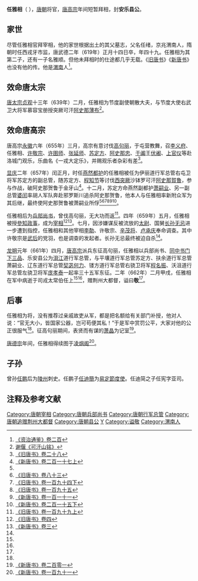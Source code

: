 '''任雅相'''（{{bd|?||662年|3月9日|catIdx=R任}}<!-- 生年无具体记载。如果有新的发现，请提供来源。 -->），[[唐朝|唐朝]]将官，[[唐高宗|唐高宗]]年间短暂拜相，封'''安乐县公'''。

== 家世 ==
尽管任雅相官拜宰相，他的家世根据出土的其父墓志，父名任绪，京兆渭南人，隋朝时任西戎牙市监，唐武德二年（619年）正月十四日卒，年四十九。任雅相为其第二子，还有一子名雅顺。但他未拜相时的仕途都几乎无载。《[[旧唐书|旧唐书]]》《[[新唐书|新唐书]]》也没有他的传。他是[[渭南|渭南]]人<ref name=ZZTJ200>[[:s:资治通鉴/卷200|《资治通鉴》卷二百]]</ref>。

== 效命唐太宗 ==
[[唐太宗|唐太宗]][[贞观|贞观]]十三年（639年）二月，任雅相为节度副使朝散大夫，与节度大使右武卫大将军慕容宝册授突厥可汗[[阿史那薄布|阿史那薄布]]<ref>[[:s:可汗山铭|谢偃《可汗山铭》]]</ref>。

== 效命唐高宗 ==
唐高宗[[永徽|永徽]]六年（655年）三月，高宗有意讨伐[[高句丽|高句丽]]，于屯营教舞，召[[李义府|李义府]]、任雅相、[[许敬宗|许敬宗]]、[[许圉师|许圉师]]、[[张延师|张延师]]、[[苏定方|苏定方]]、[[阿史那忠|阿史那忠]]、[[于阗|于阗]]王[[伏阇|伏阇]]、[[上官仪|上官仪]]等赴洛城门观乐，乐曲名《一戎大定乐》，并赐观乐者杂彩有差<ref>[[:s:旧唐书/卷028|《旧唐书》卷二十八]]</ref>。

[[显庆|显庆]]二年（657年）闰正月，时任[[燕然都护|燕然都护]]的任雅相被任为伊丽道行军总管右屯卫将军苏定方的副总管，随苏定方、[[程知节|程知节]]等讨伐[[西突厥|西突厥]]沙钵罗可汗[[阿史那賀魯|阿史那賀魯]]，参与作战，破阿史那贺鲁于金牙山<ref>[[:s:新唐书/卷217上|《新唐书》卷二百一十七上]]</ref>。十二月，苏定方命燕然副都护[[萧嗣业|萧嗣业]]、另一副总管[[婆闰|婆闰]]率胡人军队奔赴邪罗斯川追杀阿史那贺鲁，他本人与任雅相率新附众军为其后继，最终使阿史那贺鲁被萧嗣业所俘<ref name=ZZTJ200/><ref>[[:s:旧唐书/卷083|《旧唐书》卷八十三]]</ref><ref>[[:s:旧唐书/卷194下|《旧唐书》卷一百九十四下]]</ref><ref>[[:s:旧唐书/卷195|《旧唐书》卷一百九十五]]</ref><ref>[[:s:新唐书/卷111|《新唐书》卷一百一十一]]</ref><ref>[[:s:新唐书/卷215下|《新唐书》卷二百一十五下]]</ref>。

任雅相后为[[兵部尚书|兵部尚书]]，曾伐高句丽，无大功而返<ref>[[:s:旧唐书/卷199上|《旧唐书》卷一百九十九上]]</ref>。四年（659年）五月，任雅相被授[[參知政事|參知政事]]，成为[[宰相|宰相]]<ref name="BT4">[[:s:旧唐书/卷004|《旧唐书》卷四]]</ref><ref name="NBT3">[[:s:新唐书/卷003|《新唐书》卷三]]</ref>。七月，因涉嫌谋反被流放的[[太尉|太尉]]、国舅[[长孙无忌|长孙无忌]]进一步遭到指控，任雅相和其他宰相[[李勣|李勣]]、许敬宗、[[辛茂将|辛茂将]]、[[卢承庆|卢承庆]]奉命调查。其中许敬宗是[[武后|武后]]的党羽，也是调查的发起者。长孙无忌最终被迫自杀<ref name="ZZTJ200" />。

[[龙朔|龙朔]]元年（661年）四月，[[唐高宗|唐高宗]]派兵东征高句丽，任雅相以兵部尚书、[[同中书门下三品|同中书门下三品]]、乐安县公为[[浿江|浿江]]道行军总管，与平壤道行军总管苏定方、扶余道行军总管萧嗣业、辽东道行军总管[[契苾何力|契苾何力]]、镂方道行军总管右骁卫将军[[程名振|程名振]]、沃沮道行军总管左骁卫将军[[庞孝泰|庞孝泰]]一起率三十五军东征。二年（662年）二月甲戌，任雅相在军中病逝于司戎太常伯任上<ref name=BT4/><ref name=NBT3/>，赠荆州大都督，谥曰'''敬'''<ref name="ZZTJ200" />。

==后事==
任雅相为将，没有推荐过亲戚故吏从军，都是把名额给有关部门补授，他对人说：“官无大小，皆国家公器，岂可苟便其私！”于是军中赏罚公平，大家对他的公正很服气<ref name=ZZTJ200/>。征高句丽期间，表贤而有谋的[[萧晶|萧晶]]为记室<ref>[[:s:新唐书/卷202|《新唐书》卷二百零一]]</ref>。

[[唐德宗|唐德宗]]年间，任雅相得续图于[[凌烟阁|凌烟阁]]<ref>[[:s:新唐书/卷191|《新唐书》卷一百九十一]]</ref>。

== 子孙 ==
曾孙[[任鹏|任鹏]]后为[[陵州|陵州]]刺史。任鹏子[[任迪簡|任迪簡]]为[[易定節度使|易定節度使]]。任迪简之子任宪字亚司。

== 注释及参考文献 ==
{{reflist}}

{{DEFAULTSORT:R}}
[[Category:唐朝宰相|Category:唐朝宰相]]
[[Category:唐朝兵部尚书|Category:唐朝兵部尚书]]
[[Category:唐朝行军总管|Category:唐朝行军总管]]
[[Category:唐朝追赠荆州大都督|Category:唐朝追赠荆州大都督]]
[[Category:唐朝县公|Category:唐朝县公]]
[[Category:任姓|Y]]
[[Category:谥敬|Category:谥敬]]
[[Category:渭南人|Category:渭南人]]